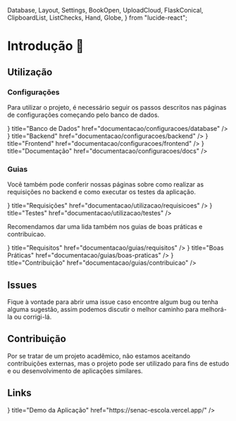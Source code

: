   Database,
  Layout,
  Settings,
  BookOpen,
  UploadCloud,
  FlaskConical,
  ClipboardList,
  ListChecks,
  Hand,
  Globe,
} from "lucide-react";

# Introdução 👋

## Utilização

### Configurações

Para utilizar o projeto, é necessário seguir os passos descritos nas páginas de configurações começando pelo banco de dados.

<Cards>
  <Card
    icon={<Database />}
    title="Banco de Dados"
    href="documentacao/configuracoes/database"
  />
  <Card
    icon={<Settings />}
    title="Backend"
    href="documentacao/configuracoes/backend"
  />
  <Card
    icon={<Layout />}
    title="Frontend"
    href="documentacao/configuracoes/frontend"
  />
  <Card
    icon={<BookOpen />}
    title="Documentação"
    href="documentacao/configuracoes/docs"
  />
</Cards>

### Guias

Você também pode conferir nossas páginas sobre como realizar as requisições no backend e como executar os testes da aplicação.

<Cards>
  <Card
    icon={<UploadCloud />}
    title="Requisições"
    href="documentacao/utilizacao/requisicoes"
  />
  <Card
    icon={<FlaskConical />}
    title="Testes"
    href="documentacao/utilizacao/testes"
  />
</Cards>

Recomendamos dar uma lida também nos guias de boas práticas e contribuicao.

<Cards>
  <Card
    icon={<ClipboardList />}
    title="Requisitos"
    href="documentacao/guias/requisitos"
  />
  <Card
    icon={<ListChecks />}
    title="Boas Práticas"
    href="documentacao/guias/boas-praticas"
  />
  <Card
    icon={<Hand />}
    title="Contribuição"
    href="documentacao/guias/contribuicao"
  />
</Cards>

## Issues

Fique à vontade para abrir uma issue caso encontre algum bug ou tenha alguma sugestão, assim podemos discutir o melhor caminho para melhorá-la ou corrigi-lá.

## Contribuição

Por se tratar de um projeto acadêmico, não estamos aceitando contribuições externas, mas o projeto pode ser utilizado para fins de estudo e ou desenvolvimento de aplicações similares.

## Links

<Cards>
  <Card
    icon={<Globe />}
    title="Demo da Aplicação"
    href="https://senac-escola.vercel.app/"
  />
</Cards>
